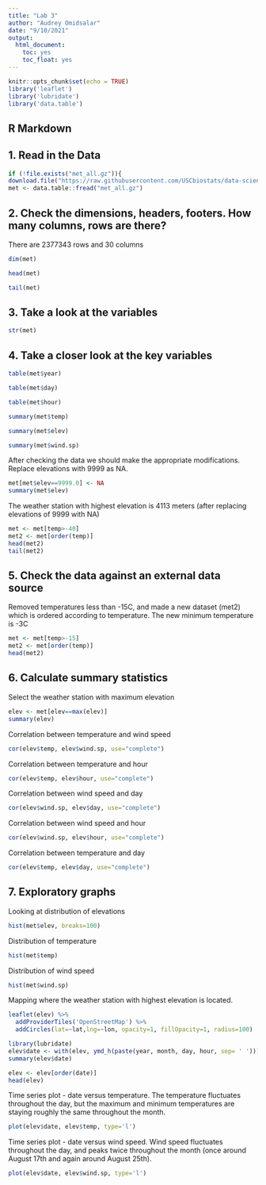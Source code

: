 ```yaml
---
title: "Lab 3"
author: "Audrey Omidsalar"
date: "9/10/2021"
output:
  html_document:
    toc: yes
    toc_float: yes
---
```


```r
knitr::opts_chunk$set(echo = TRUE)
library('leaflet')
library('lubridate')
library('data.table')
```

## R Markdown

## 1. Read in the Data

```r
if (!file.exists("met_all.gz")){
download.file("https://raw.githubusercontent.com/USCbiostats/data-science-data/master/02_met/met_all.gz", "met_all.gz", method="libcurl", timeout = 60)}
met <- data.table::fread("met_all.gz")
```

## 2. Check the dimensions, headers, footers. How many columns, rows are there?

There are 2377343 rows and 30 columns

```r
dim(met)
```
```r
head(met)
```
```r
tail(met)
```
## 3. Take a look at the variables
```r
str(met)
```
## 4. Take a closer look at the key variables
```r
table(met$year)
```
```r
table(met$day)
```
```r
table(met$hour)
```
```r
summary(met$temp)
```
```r
summary(met$elev)
```
```r
summary(met$wind.sp)
```
After checking the data we should make the appropriate modifications. Replace elevations with 9999 as NA.
```r
met[met$elev==9999.0] <- NA
summary(met$elev)
```
The weather station with highest elevation is 4113 meters (after replacing elevations of 9999 with NA)
```r
met <- met[temp>-40]
met2 <- met[order(temp)]
head(met2)
tail(met2)
```
## 5. Check the data against an external data source
Removed temperatures less than -15C, and made a new dataset (met2) which is ordered according to temperature. The new minimum temperature is -3C
```r
met <- met[temp>-15]
met2 <- met[order(temp)]
head(met2)
```
## 6. Calculate summary statistics
Select the weather station with maximum elevation
```r
elev <- met[elev==max(elev)]
summary(elev)
```
Correlation between temperature and wind speed
```r
cor(elev$temp, elev$wind.sp, use="complete")
```
Correlation between temperature and hour
```r
cor(elev$temp, elev$hour, use="complete")
```
Correlation between wind speed and day
```r
cor(elev$wind.sp, elev$day, use="complete")
```
Correlation between wind speed and hour
```r
cor(elev$wind.sp, elev$hour, use="complete")
```
Correlation between temperature and day
```r
cor(elev$temp, elev$day, use="complete")
```
## 7. Exploratory graphs
Looking at distribution of elevations
```r
hist(met$elev, breaks=100)
```
Distribution of temperature
```r
hist(met$temp)
```
Distribution of wind speed
```r
hist(met$wind.sp)
```
Mapping where the weather station with highest elevation is located.
```r
leaflet(elev) %>%
  addProviderTiles('OpenStreetMap') %>% 
  addCircles(lat=~lat,lng=~lon, opacity=1, fillOpacity=1, radius=100)
```
```r
library(lubridate)
elev$date <- with(elev, ymd_h(paste(year, month, day, hour, sep= ' ')))
summary(elev$date)
```
```r
elev <- elev[order(date)]
head(elev)
```
Time series plot - date versus temperature. The temperature fluctuates throughout the day, but the maximum and minimum temperatures are staying roughly the same throughout the month.
```r
plot(elev$date, elev$temp, type='l')
```
Time series plot - date versus wind speed. Wind speed fluctuates throughout the day, and peaks twice throughout the month (once around August 17th and again around August 25th).
```r
plot(elev$date, elev$wind.sp, type='l')
```